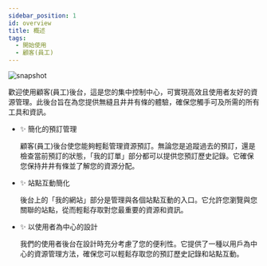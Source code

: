 ---
sidebar_position: 1
id: overview
title: 概述
tags:
  - 開始使用
  - 顧客(員工)
---



<BrowserWindow url={url}>

![snapshot](../../assets/user/dashboard.png)

</BrowserWindow>

歡迎使用顧客(員工)後台，這是您的集中控制中心，可實現高效且使用者友好的資源管理。此後台旨在為您提供無縫且井井有條的體驗，確保您觸手可及所需的所有工具和資訊。

- ✨ 簡化的預訂管理

  顧客(員工)後台使您能夠輕鬆管理資源預訂。無論您是追蹤過去的預訂，還是檢查當前預訂的狀態，「我的訂單」部分都可以提供您預訂歷史記錄。它確保您保持井井有條並了解您的資源分配。

- ✨ 站點互動簡化

  後台上的「我的網站」部分是管理與各個站點互動的入口。它允許您瀏覽與您關聯的站點，從而輕鬆存取對您最重要的資源和資訊。

- ✨ 以使用者為中心的設計

  我們的使用者後台在設計時充分考慮了您的便利性。它提供了一種以用戶為中心的資源管理方法，確保您可以輕鬆存取您的預訂歷史記錄和站點互動。
